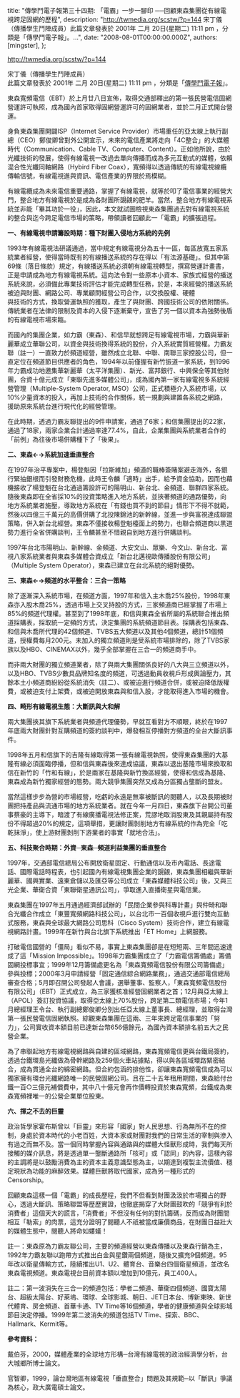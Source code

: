 
  title: "傳學鬥電子報第三十四期: 「電霸」一步一腳印 ──回顧東森集團從有線電視跨足固網的歷程",
  description: "http://twmedia.org/scstw/?p=144 宋丁儀（傳播學生鬥陣成員）此篇文章發表於 2001年 二月 20日(星期二) 11:11 pm ，分類是「傳學鬥電子報」。...",
  date: "2008-08-01T00:00:00.000Z",
  authors: [mingster],
};

<p><a href="http://twmedia.org/scstw/?p=144">http://twmedia.org/scstw/?p=144</a></p>
<p>宋丁儀（傳播學生鬥陣成員）<br />此篇文章發表於               2001年 二月 20日(星期二) 11:11 pm      ，分類是「<a href="http://twmedia.org/scstw/?cat=2" title="觀看類別「傳學鬥電子報」的所有文章" rel="category tag">傳學鬥電子報</a>」。</p>
<p>東森寬頻電信（EBT）於上月廿八日宣佈，取得交通部釋出的第一張民營電信固網營運許可執照，成為國內首家取得固網營運許可的固網業者，並於二月正式開台營運。</p>
<p>身負東森集團開闢ISP（Internet Service Provider）市場重任的亞太線上執行副總（CEO）鄭俊卿曾對外公開宣示，未來的電信產業將走向「4C整合」的大媒體時代（Communication、Cable TV、Computer、Content）。正如他所說，由於光纖技術的發展，使得有線電視一改過去單向傳播而成為多元互動式的媒體，依賴混合性光纖同軸網路（Hybird Fiber Coax），寬頻得以透過傳統的有線電視線纜傳輸信號，有線電視進與資訊、電信產業的界限於焉模糊。</p>
<p>有線電纜成為未來電信重要通路，掌握了有線電視，就等於叩了電信事業的經營大門，整合地方有線電視於是成為各財團所覬覦的肥羊。當然，整合地方有線電視系統並非能「畢其功於一役」，因此，本文就試圖檢視東森集團過去對有線電視系統的整合與迄今跨足電信市場的策略，帶領讀者回顧此一「電霸」的擴張過程。</p>
<p><span style="font-weight:bold;">一、有線電視申請籌設時期：種下財團入侵地方系統的先例</span></p>
<p>1993年有線電視法研議通過，當中規定有線電視分為五十一區，每區放寬五家系統業者經營，使得當時既有的有線播送系統的存在得以「有法源基礎」。但其中第69條（落日條款）規定，有線播送系統必須朝有線電視轉型，撰寫營運計畫書，正是申請成為地方有線電視系統。這向法令對一些原本小資本、家族式經營的播送系統來說，必須備此專業技術評估才能完成轉型任務，於是，本來經營的播送系統被迫與財團、網路公司、專業顧問經營公司合作，以交換股權、硬體<br />與技術的方式，換取營運執照的獲取，產生了與財團、跨國技術公司的依附關係。傳統業者在法律的限制及資本的入侵下逐漸棄守，宣告了另一個以資本為強勢後盾的有線電視市場來臨。</p>
<p>而國內的集團企業，如力霸（東森）、和信早就想跨足有線電視市場，力霸與華新麗華成立華聯公司，以資金與技術換得系統的股份，介入系統實質經營權。力霸友聯（註一）一直致力於頻道經營，雖然成立北聯、中聯、南聯三家控股公司，但一直定位在頻道節目供應者的角色，1994年以前僅握有新竹振道一家系統，到1996年力霸成功地邀集華新麗華（太平洋集團）、新光、富邦銀行、中興保全等其他財團，合資十億元成立「東聯先進多媒體公司」，成為國內第一家有線電視多系統經營管理（Multiple-System Operator, MSO）公司，正式積極介入系統市場，以10%少量資本的投入，再加上技術的合作關係，統一規劃與建置各系統之網路，援助原來系統台進行現代化的經營管理。</p>
<p>在此時期，透過力霸友聯提出的9件申請案，通過了6家；和信集團提出的22家，通過了18家，兩家企業合計通過率達77.4%，自此，企業集團與系統業者合作的「前例」為往後市場併購種下了「後果」。</p>
<p><span style="font-weight:bold;">二、東森←→系統加速垂直整合</span></p>
<p>在1997年治平專案中，楊登魁因「拉斯維加」頻道的職棒簽賭案避走海外，各銀行緊抽銀根而引發財務危機，此時王令麟「適時」出手，給予資金協助，因而也藉機接收了楊登魁在台北通過籌設許可的陽明山、新台北、金頻道、聯群四家系統。隨後東森即在全省採10%的投資策略進入地方系統，並挾著頻道的通路優勢，向地方系統業者施壓，導致地方系統在「有錢也買不到的節目」情形下不得不就範，然後以四億三千萬元的高價併購了北投陳錦池的新幹線，並進一步與富視達成聯盟策略，併入新台北經營。東森不僅接收楊登魁檯面上的勢力，也聯合頻道商以黑道勢力進行全省併購談判，王令麟甚至不惜親自到地方進行併購談判。</p>
<p>1997年台北市陽明山、新幹線、金頻道、大安文山、眾樂、今文山、新台北、富視八家系統業者與東森多媒體合資成立「新台北邁視歐傳播股份有限公司」（Multiple System Operator），東森已建立在台北系統的絕對優勢。</p>
<p><span style="font-weight:bold;">三、東森←→頻道的水平整合：三合一策略</span></p>
<p>除了逐漸深入系統市場，在頻道方面，1997年和信入主木喬25%股份，1998年東森亦入股木喬25%，透過市場上交叉持股的方式，三家頻道商已經掌握了市場上85%的頻道代理權。甚至到了1998年底，和信與東森全省所屬的系統聯合推出頻道採購表，採取統一定頻的方式，決定集團的系統頻道節目表。採購表包括東森、和信與木喬所代理的42個頻道、TVBS五大頻道以及其他4個頻道，總計51個頻道，授權費每月200元。未加入的獨立頻道則是受系統市場排除的，除了TVBS家族以及HBO、CINEMAX以外，幾乎全部掌握在三合一的頻道商手中。</p>
<p>而非兩大財團的獨立頻道業者，除了與兩大集團關係良好的八大與三立頻道以外，以及HBO、TVBS少數具品牌知名度的頻道，可透過動員收視戶形成輿論壓力，其餘本土小頻道商紛紛從系統消失（註二）、或被迫進行頻道合併，或被迫降低版權費，或被迫支付上架費，或被迫開放東森與和信入股，才能取得進入市場的機會。</p>
<p><span style="font-weight:bold;">四、畸形有線電視生態：大斷訊與大和解</span></p>
<p>兩大集團挾其旗下系統業者與頻道代理優勢，早就互看對方不順眼，終於在1997年底兩大財團針對互購頻道的簽約談判中，爆發相互停播對方頻道的全台大斷訊事件。</p>
<p>1998年五月和信旗下的吉隆有線取得第一張有線電視執照，使得東森集團的大基隆有線必須面臨停播，但和信與東森後來達成協議，東森以退出基隆市場來換取和信在新竹的「竹和有線」，於是兩家在基隆與新竹換區經營，使得和信成為基隆、東森成為新竹獨家經營的態勢。兩大競爭集團突然又成為分區獨占壟斷的盟友。</p>
<p>當然這樣步步為營的市場經營，吃虧的永遠是無辜被斷訊的閱聽人，以及長期被財團把持產品與流通市場的地方系統業者。就在今年一月四日，東森旗下台開公司董事蔡豪的主導下，暗渡了有線廣播電視法修正案，荒謬地取消股東及其親屬持有股份不得超過20%的規定，這項舉措，更讓財團剝削地方有線系統的作為完全「吃乾抹淨」，使上游財團剝削下游業者的事實「就地合法」。</p>
<p><span style="font-weight:bold;">五、科技聚合時期：外資─東森─頻道利益集團的垂直整合</span></p>
<p>1997年，交通部電信總局公布開放衛星固定、行動通信以及市內電話、長途電話、國際電話時程表，也引起國內有線電視集團企業的覬覦，東森集團相繼與華新麗華、國興實業、遠東倉儲以及匯亞等公司成立「東森媒體科技公司」後，又與三光企業、華衛合資「東聯衛星通訊公司」，爭取進入直播衛星與電信業。</p>
<p>東森集團在1997年五月通過經濟部試辦的「民間企業參與科專計畫」與仲琦和聯合光纖合作成立「東豐寬頻網路科技公司」，以台北市一百個收視戶進行雙向互動式服務，東森與全球最大網路公司思科（Cisco System）技術合作，建立有線電視網路計畫。1999年在新竹與台北旗下系統推出「ET Home」上網服務。</p>
<p>打破電信國營的「僵局」看似不易，事實上東森集團卻是在短短兩、三年間迅速達成了這「Mission Impossible」。1998年力霸集團成立了「力霸電信籌備處」籌備固網投標事宜；1999年12月籌備處更名為「東森寬頻電信股份有限公司籌備處」參與投標；2000年3月申請經營「固定通信綜合網路業務」，通過交通部電信總局審查合格；5月即召開公司發起人會議，選舉董事、監察人，「東森寬頻電信股份有限公司」（EBT）正式成立，為三家獲核准經營固網業者之首；12月與亞太線上（APOL）簽訂投資協議，取得亞太線上70%股份，跨足第二類電信市場；今年1月總經理王令台、執行副總鄭俊卿分別出任亞太線上董事長、總經理，並取得台灣第一張民營電信固網執照。綜觀東森集團在這兩、三年來跨足電信事業的「努力」，公司實收資本額目前已達新台幣656億餘元，為國內資本額排名前五大之民營企業。</p>
<p>為了串聯起地方有線電視網路與自建的區域網路，東森寬頻電信更與台鐵局簽約，透過台鐵環島光纖做為骨幹網路及259個火車站據點，得以與各區域環路緊密結合，成為貫通全台的綿密網路。但合約包涵的排他性，卻讓東森寬頻電信成為可以獨家擁有環台光纖網路唯一的民營固網公司。且在二十五年租用期間，東森給付台鐵一百○三億元補償費中，其中八十億元會再作價轉投資於東森寬頻，台鐵成為東森寬頻裡唯一的公營企業單位股東。</p>
<p><span style="font-weight:bold;">六、揮之不去的巨靈</span></p>
<p>政治哲學家霍布斯曾以「巨靈」來形容「國家」對人民思想、行為無所不在的控制，身處於資本時代的小老百姓，大資本家或財團對我們的日常生活的宰制與滲入有過之而無不及。當一個同時掌握內容與通路與的媒體大怪獸形成時，我們每天所接觸的媒介訊息，將是透過單一壟斷通路所「核可」或「認同」的內容，這樣內容的主調將是以鼓勵消費為主的資本主義意識型態為主，以期達到複製主流價值、穩定現狀為功能的麻醉效果。媒體巨獸將取代國家，成為另一種形式的Censorship。</p>
<p>回顧東森這樣一個「電霸」的成長歷程，我們不但看到財團汲汲於市場獨占的野心，透過大斷訊、策略聯盟等歷歷實證，也徹底揭穿了大財團鼓吹的「競爭有利於消費者」這個天大的謊言，「消費者」不但沒有任何的對抗籌碼，反而成為財團間相互「勒索」的肉票，這充分證明了閱聽人不祇被當成廉價商品，在財團日益壯大的媒體生態中，閱聽人將命如螻蟻！</p>
<p>註一：東森原為力霸友聯公司，主要的頻道經營以東森傳播以及東森行銷為主，1992年力霸友聯以跑帶方式推出白金與星鑽兩個頻道，隨後又擴充9個頻道。95年改以衛星傳輸方式，陸續推出U1、U2、體育台、音樂台四個衛星頻道，並改名東森電視頻道。東森電視台目前資本額以增加到10億元，員工400人。</p>
<p>註二：第一波消失在三合一的頻道包括：學者二頻道、華衛四個頻道、國寶太陽台、超級太陽台、好萊塢、環球、全球影城、朝日、JET日本台、博新東映、新世代體育、房金頻道、首華卡通、TV Time等16個頻道，學者的健康頻道與全球影城節目決定停播。1999年第二波消失的頻道包括TV Time、探索、BBC、Hallmark、Kermit等。</p>
<p><span style="font-weight:bold;">參考資料：</span></p>
<p>戴伯芬，2000，媒體產業的全球地方形構─台灣有線電視的政治經濟學分析，台大城鄉所博士論文。</p>
<p>官智卿，1999，論台灣地區有線電視「垂直整合」問題及其規範─以「斷訊」爭議為核心，政大廣電碩士論文。</p>

